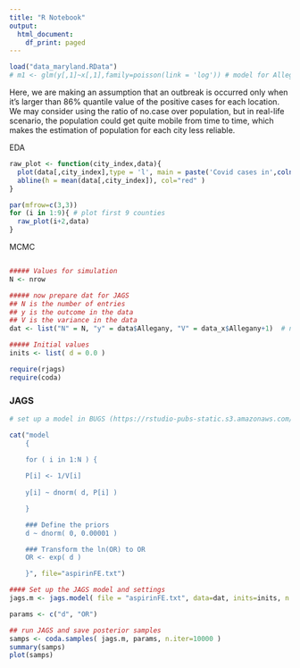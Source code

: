 ```yaml
---
title: "R Notebook"
output:
  html_document:
    df_print: paged
---
```



```r
load("data_maryland.RData")
# m1 <- glm(y[,1]~x[,1],family=poisson(link = 'log')) # model for Allegany
```
Here, we are making an assumption that an outbreak is occurred only when it's larger than 86% quantile value of the positive cases for each location. We may consider using the ratio of no.case over population, but in real-life scenario, the population could get quite mobile from time to time, which makes the estimation of population for each city less reliable. 


EDA
```r
raw_plot <- function(city_index,data){
  plot(data[,city_index],type = 'l', main = paste('Covid cases in',colnames(data)[city_index]),xlab='Time(in days)',ylab='Number of cases')
  abline(h = mean(data[,city_index]), col="red" )
}

par(mfrow=c(3,3))
for (i in 1:9){ # plot first 9 counties
  raw_plot(i+2,data)
}
```


MCMC
```r

```


















```r
##### Values for simulation
N <- nrow

##### now prepare dat for JAGS
## N is the number of entries
## y is the outcome in the data
## V is the variance in the data
dat <- list("N" = N, "y" = data$Allegany, "V" = data_x$Allegany+1)  # names list of numbers

##### Initial values
inits <- list( d = 0.0 )

require(rjags)
require(coda)
```



### JAGS

```r
# set up a model in BUGS (https://rstudio-pubs-static.s3.amazonaws.com/272658_ae4d482c86514674be17042c852ebbfc.html)

cat("model
    {

    for ( i in 1:N ) {
    
    P[i] <- 1/V[i]
    
    y[i] ~ dnorm( d, P[i] )

    }

    ### Define the priors
    d ~ dnorm( 0, 0.00001 )

    ### Transform the ln(OR) to OR
    OR <- exp( d )

    }", file="aspirinFE.txt")
```

```r
#### Set up the JAGS model and settings
jags.m <- jags.model( file = "aspirinFE.txt", data=dat, inits=inits, n.chains=1, n.adapt=500 )
```
```r
params <- c("d", "OR")

## run JAGS and save posterior samples
samps <- coda.samples( jags.m, params, n.iter=10000 )
summary(samps)
plot(samps)
```



